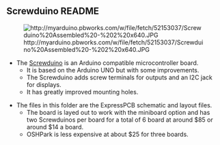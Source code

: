 == Screwduino README ==

[[File:http://myarduino.pbworks.com/w/file/fetch/52153037/Screwduino%20Assembled%20-%202%20x640.JPG]]

* The [http://myarduino.pbworks.com/w/page/51198530/Screwduino Screwduino] is an Arduino compatible microcontroller board. 
** It is based on the Arduino UNO but with some improvements. 
** The Screwduino adds screw terminals for outputs and an I2C jack for displays. 
** It has greatly improved mounting holes.

* The files in this folder are the ExpressPCB schematic and layout files. 
** The board is layed out to work with the miniboard option and has two Screwduinos per board for a total of 6 board at around $85 or around $14 a board.
** OSHPark is less expensive at about $25 for three boards.
